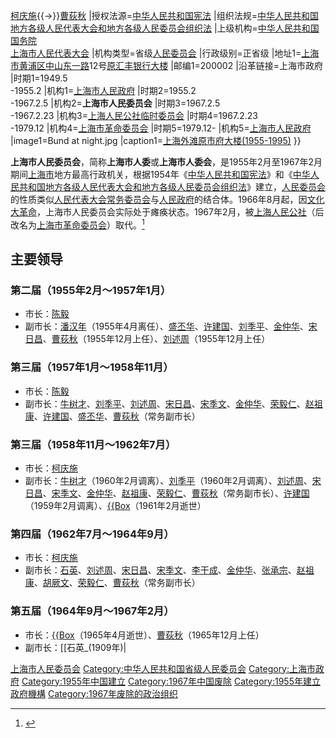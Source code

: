 {{Infobox PRCG
|机构名称=上海市人民委员会
|标志1=National Emblem of the People's Republic of China.svg
|职位1=[[上海市市长|市长]]
|人员1=[[陈毅|陈　毅]]{{→}}[[柯庆施|柯庆施]]{{→}}[[曹荻秋|曹荻秋]]
|授权法源=[[s:中华人民共和国宪法/1954年|中华人民共和国宪法]]
|组织法规=[[s:中华人民共和国地方各级人民代表大会和地方各级人民委员会组织法|中华人民共和国地方各级人民代表大会和地方各级人民委员会组织法]]
|上级机构=[[中华人民共和国国务院|中华人民共和国国务院]]<br />[[上海市人民代表大会|上海市人民代表大会]]
|机构类型=省级[[人民委员会|人民委员会]]
|行政级别=正省级
|地址1=[[上海市|上海市]][[黄浦区|黄浦区]][[中山东一路|中山东一路]]12号[[滙豐銀行大樓_(外灘)|原汇丰银行大楼]]
|邮编1=200002
|沿革链接=上海市政府
|时期1=1949.5<br>-1955.2
|机构1=[[上海市人民政府|上海市人民政府]]
|时期2=1955.2<br>-1967.2.5
|机构2='''上海市人民委员会'''
|时期3=1967.2.5<br>-1967.2.23
|机构3=[[上海人民公社|上海人民公社临时委员会]]
|时期4=1967.2.23<br>-1979.12
|机构4=[[上海市革命委员会|上海市革命委员会]]
|时期5=1979.12-
|机构5=[[上海市人民政府|上海市人民政府]]
|image1=Bund at night.jpg
|caption1=[[上海外滩|上海外滩]][[滙豐銀行大樓_(外灘)|原市府大楼(1955-1995)]]
}}

'''上海市人民委员会'''，简称'''上海市人委'''或'''上海市人委会'''，是1955年2月至1967年2月期间[[上海市|上海市]]地方最高行政机关，根据1954年《[[s:中华人民共和国宪法/1954年|中华人民共和国宪法]]》和《[[s:中华人民共和国地方各级人民代表大会和地方各级人民委员会组织法|中华人民共和国地方各级人民代表大会和地方各级人民委员会组织法]]》建立，[[人民委员会|人民委员会]]的性质类似[[人民代表大会常务委员会|人民代表大会常务委员会]]与[[人民政府|人民政府]]的结合体。1966年8月起，因[[文化大革命|文化大革命]]，上海市人民委员会实际处于瘫痪状态。1967年2月，被[[上海人民公社|上海人民公社]]（后改名为[[上海市革命委员会|上海市革命委员会]]）取代。<ref>{{cite book|url=http://www.shtong.gov.cn/newsite/node2/node2245/node72907/node72912/node72926/node72946/userobject1ai85613.html|section=上海市人民委员会|title=上海人民政府志|author=《上海人民政府志》编纂委员会|publisher=上海社会科学院出版社|date=2004-11|isbn=7-80618-542-2|access-date=2019-01-06|archive-date=2020-09-08|archive-url=https://web.archive.org/web/20200908192823/http://www.shtong.gov.cn/newsite/node2/node2245/node72907/node72912/node72926/node72946/userobject1ai85613.html|dead-url=no}}</ref>

== 主要领导 ==
=== 第二届（1955年2月～1957年1月） ===
* 市长：[[陈毅|陈毅]]
* 副市长：[[潘汉年|潘汉年]]（1955年4月离任）、[[盛丕华|盛丕华]]、[[许建国_(政治人物)|许建国]]、[[刘季平|刘季平]]、[[金仲华|金仲华]]、[[宋日昌|宋日昌]]、[[曹荻秋|曹荻秋]]（1955年12月上任）、[[刘述周|刘述周]]（1955年12月上任）

=== 第三届（1957年1月～1958年11月） ===
* 市长：[[陈毅|陈毅]]
* 副市长：[[牛树才|牛树才]]、[[刘季平|刘季平]]、[[刘述周|刘述周]]、[[宋日昌|宋日昌]]、[[宋季文|宋季文]]、[[金仲华|金仲华]]、[[荣毅仁|荣毅仁]]、[[赵祖康|赵祖康]]、[[许建国_(政治人物)|许建国]]、[[盛丕华|盛丕华]]、[[曹荻秋|曹荻秋]]（常务副市长）

=== 第三届（1958年11月～1962年7月） ===
* 市长：[[柯庆施|柯庆施]]
* 副市长：[[牛树才|牛树才]]（1960年2月调离）、[[刘季平|刘季平]]（1960年2月调离）、[[刘述周|刘述周]]、[[宋日昌|宋日昌]]、[[宋季文|宋季文]]、[[金仲华|金仲华]]、[[赵祖康|赵祖康]]、[[荣毅仁|荣毅仁]]、[[曹荻秋|曹荻秋]]（常务副市长）、[[许建国_(政治人物)|许建国]]（1959年2月调离）、[[盛丕华|{{Box]]（1961年2月逝世）

=== 第四届（1962年7月～1964年9月） ===
* 市长：[[柯庆施|柯庆施]]
* 副市长：[[石英_(1909年)|石英]]、[[刘述周|刘述周]]、[[宋日昌|宋日昌]]、[[宋季文|宋季文]]、[[李干成|李干成]]、[[金仲华|金仲华]]、[[张承宗|张承宗]]、[[赵祖康|赵祖康]]、[[胡厥文|胡厥文]]、[[荣毅仁|荣毅仁]]、[[曹荻秋|曹荻秋]]（常务副市长）

=== 第五届（1964年9月～1967年2月） ===
* 市长：[[柯庆施|{{Box]]（1965年4月逝世）、[[曹荻秋|曹荻秋]]（1965年12月上任）
* 副市长：[[石英_(1909年)|{{Box]]（1966年12月逝世）、[[宋日昌|宋日昌]]、[[宋季文|宋季文]]、[[李干成|李干成]]、[[李广仁|李广仁]]（1966年1月调离）、[[金仲华|金仲华]]、[[张承宗|张承宗]]、[[赵祖康|赵祖康]]、[[胡厥文|胡厥文]]、[[荣毅仁|荣毅仁]]、[[曹荻秋|曹荻秋]]（常务副市长、1965年12月离任）、[[梁国斌|梁国斌]]（1965年12月上任）

== 参考文献 ==
{{Reflist}}

{{-}}
{{Serial|先前機關|[[上海市人民政府|上海市人民政府]]|[[上海市|上海市]][[最高行政机关|最高行政机关]]<br />1955年－1967年|後繼機關|[[上海人民公社|上海人民公社]]}}

{{上海市市长|nocat}}

[[Category:上海市人民委员会|]]
[[Category:中华人民共和国省级人民委员会|Category:中华人民共和国省级人民委员会]]
[[Category:上海市政府|Category:上海市政府]]
[[Category:1955年中国建立|Category:1955年中国建立]]
[[Category:1967年中国废除|Category:1967年中国废除]]
[[Category:1955年建立政府機構|Category:1955年建立政府機構]]
[[Category:1967年废除的政治组织|Category:1967年废除的政治组织]]